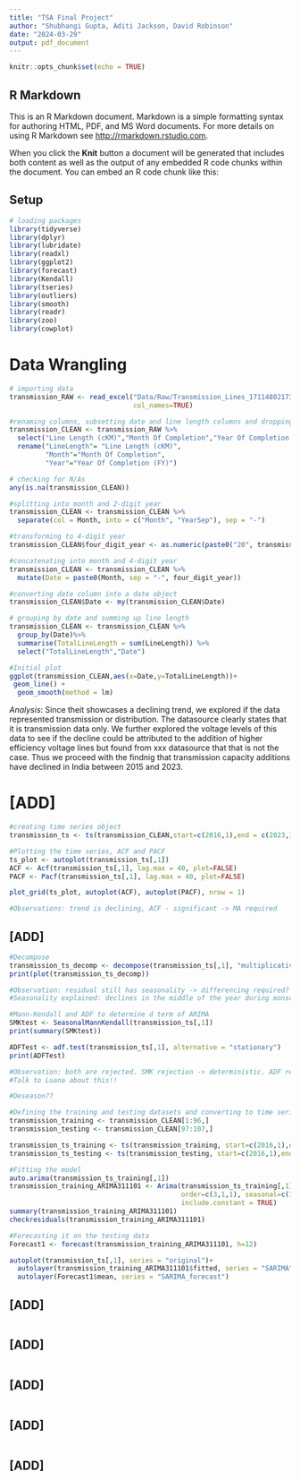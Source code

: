 ```yaml
---
title: "TSA Final Project"
author: "Shubhangi Gupta, Aditi Jackson, David Robinson"
date: "2024-03-29"
output: pdf_document
---
```


```r
knitr::opts_chunk$set(echo = TRUE)
```

## R Markdown

This is an R Markdown document. Markdown is a simple formatting syntax for authoring HTML, PDF, and MS Word documents. For more details on using R Markdown see <http://rmarkdown.rstudio.com>.

When you click the **Knit** button a document will be generated that includes both content as well as the output of any embedded R code chunks within the document. You can embed an R code chunk like this:

## Setup

```r
# loading packages
library(tidyverse)
library(dplyr)
library(lubridate)
library(readxl)
library(ggplot2)
library(forecast)
library(Kendall)
library(tseries)
library(outliers)
library(smooth)
library(readr)
library(zoo)
library(cowplot)

```

# Data Wrangling

```r
# importing data
transmission_RAW <- read_excel("Data/Raw/Transmission_Lines_1711480217358.xlsx",
                               col_names=TRUE)

#renaming columns, subsetting date and line length columns and dropping NAs
transmission_CLEAN <- transmission_RAW %>%
  select("Line Length (cKM)","Month Of Completion","Year Of Completion (FY)") %>%
  rename("LineLength"= "Line Length (cKM)",
         "Month"="Month Of Completion",
         "Year"="Year Of Completion (FY)")

# checking for N/As
any(is.na(transmission_CLEAN))

#splitting into month and 2-digit year
transmission_CLEAN <- transmission_CLEAN %>%
  separate(col = Month, into = c("Month", "YearSep"), sep = "-")

#transforming to 4-digit year
transmission_CLEAN$four_digit_year <- as.numeric(paste0("20", transmission_CLEAN$YearSep))

#concatenating into month and 4-digit year
transmission_CLEAN <- transmission_CLEAN %>%
  mutate(Date = paste0(Month, sep = "-", four_digit_year))

#converting date column into a date object
transmission_CLEAN$Date <- my(transmission_CLEAN$Date)

# grouping by date and summing up line length
transmission_CLEAN <- transmission_CLEAN %>%
  group_by(Date)%>%
  summarise(TotalLineLength = sum(LineLength)) %>%
  select("TotalLineLength","Date")

#Initial plot
ggplot(transmission_CLEAN,aes(x=Date,y=TotalLineLength))+
 geom_line() +
  geom_smooth(method = lm)

```
*Analysis*: Since theit showcases a declining trend, we explored if the data represented transmission or distribution. The datasource clearly states that it is transmission data only. We further explored the voltage levels of  this data to see if the decline could be attributed to the addition of higher efficiency voltage lines but found from xxx datasource that that is not the case. Thus we proceed with the findnig that transmission capacity additions have declined in India between 2015 and 2023.

# [ADD]

```r

#creating time series object
transmission_ts <- ts(transmission_CLEAN,start=c(2016,1),end = c(2023,12),frequency = 12)

#Plotting the time series, ACF and PACF
ts_plot <- autoplot(transmission_ts[,1])
ACF <- Acf(transmission_ts[,1], lag.max = 40, plot=FALSE)
PACF <- Pacf(transmission_ts[,1], lag.max = 40, plot=FALSE)

plot_grid(ts_plot, autoplot(ACF), autoplot(PACF), nrow = 1)

#Observations: trend is declining, ACF - significant -> MA required

```

## [ADD]

```r

#Decompose
transmission_ts_decomp <- decompose(transmission_ts[,1], "multiplicative")
print(plot(transmission_ts_decomp))

#Observation: residual still has seasonality -> differencing required? declining trend confirmed. seasonality exists.
#Seasonality explained: declines in the middle of the year during monsoon.

#Mann-Kendall and ADF to determine d term of ARIMA
SMKtest <- SeasonalMannKendall(transmission_ts[,1])
print(summary(SMKtest))

ADFTest <- adf.test(transmission_ts[,1], alternative = "stationary")
print(ADFTest)

#Observation: both are rejected. SMK rejection -> deterministic. ADF rejection -> stationary.
#Talk to Luana about this!!

#Deseason??

#Defining the training and testing datasets and converting to time series
transmission_training <- transmission_CLEAN[1:96,]
transmission_testing <- transmission_CLEAN[97:107,]

transmission_ts_training <- ts(transmission_training, start=c(2016,1),end = c(2023,12),frequency = 12)
transmission_ts_testing <- ts(transmission_testing, start=c(2016,1),end = c(2023,12),frequency = 12)

#Fitting the model
auto.arima(transmission_ts_training[,1])
transmission_training_ARIMA311101 <- Arima(transmission_ts_training[,1], 
                                           order=c(3,1,1), seasonal=c(1,0,1), 
                                           include.constant = TRUE)
summary(transmission_training_ARIMA311101)
checkresiduals(transmission_training_ARIMA311101)

#Forecasting it on the testing data
Forecast1 <- forecast(transmission_training_ARIMA311101, h=12)

autoplot(transmission_ts[,1], series = "original")+
  autolayer(transmission_training_ARIMA311101$fitted, series = "SARIMA")+
  autolayer(Forecast1$mean, series = "SARIMA_forecast")
```

## [ADD]

```r

```

## [ADD]

```r

```

## [ADD]

```r

```

## [ADD]

```r

```

## [ADD]

```r

```


